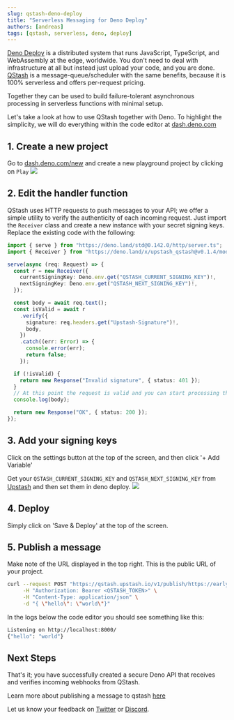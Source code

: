 ```yaml
---
slug: qstash-deno-deploy
title: "Serverless Messaging for Deno Deploy"
authors: [andreas]
tags: [qstash, serverless, deno, deploy]
---
```


[Deno Deploy](https://deno.com/deploy) is a distributed system that runs
JavaScript, TypeScript, and WebAssembly at the edge, worldwide. You don't need to
deal with infrastructure at all but instead just upload your code, and you are
done. [QStash](https://upstash.com/qstash) is a message-queue/scheduler with the
same benefits, because it is 100% serverless and offers per-request pricing.

Together they can be used to build failure-tolerant asynchronous processing in
serverless functions with minimal setup.

Let's take a look at how to use QStash together with Deno. To highlight the
simplicity, we will do everything within the code editor at
[dash.deno.com](https://dash.deno.com)

## 1. Create a new project

Go to [dash.deno.com/new](https://dash.deno.com/new) and create a new playground
project by clicking on `Play` ![](/blog/qstash/deno/new_project.png)

## 2. Edit the handler function

QStash uses HTTP requests to push messages to your API; we offer a simple
utility to verify the authenticity of each incoming request. Just import the
`Receiver` class and create a new instance with your secret signing keys.
Replace the existing code with the following:

```ts
import { serve } from "https://deno.land/std@0.142.0/http/server.ts";
import { Receiver } from "https://deno.land/x/upstash_qstash@v0.1.4/mod.ts";

serve(async (req: Request) => {
  const r = new Receiver({
    currentSigningKey: Deno.env.get("QSTASH_CURRENT_SIGNING_KEY")!,
    nextSigningKey: Deno.env.get("QSTASH_NEXT_SIGNING_KEY")!,
  });

  const body = await req.text();
  const isValid = await r
    .verify({
      signature: req.headers.get("Upstash-Signature")!,
      body,
    })
    .catch((err: Error) => {
      console.error(err);
      return false;
    });

  if (!isValid) {
    return new Response("Invalid signature", { status: 401 });
  }
  // At this point the request is valid and you can start processing the message
  console.log(body);

  return new Response("OK", { status: 200 });
});
```

## 3. Add your signing keys

Click on the settings button at the top of the screen, and then click '+ Add
Variable'

Get your `QSTASH_CURRENT_SIGNING_KEY` and `QSTASH_NEXT_SIGNING_KEY` from
[Upstash](https://console.upstash.com/qstash) and then set them in deno deploy.
![](/blog/qstash/deno/env.png)

## 4. Deploy

Simply click on 'Save & Deploy' at the top of the screen.

## 5. Publish a message

Make note of the URL displayed in the top right. This is the public URL of your
project.

```bash
curl --request POST "https://qstash.upstash.io/v1/publish/https://early-frog-33.deno.dev" \
     -H "Authorization: Bearer <QSTASH_TOKEN>" \
     -H "Content-Type: application/json" \
     -d "{ \"hello\": \"world\"}"
```

In the logs below the code editor you should see something like this:

```bash
Listening on http://localhost:8000/
{"hello": "world"}
```

## Next Steps

That's it; you have successfully created a secure Deno API that receives and
verifies incoming webhooks from QStash.

Learn more about publishing a message to qstash
[here](/docs/qstash/howto/publishing)

Let us know your feedback on [Twitter](https://twitter.com/upstash) or
[Discord](https://upstash.com/discord).
